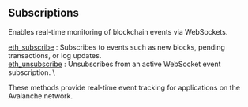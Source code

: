 
## Subscriptions

Enables real-time monitoring of blockchain events via WebSockets.

[eth_subscribe](/avalanche-api/subscriptions/eth_subscribe) : Subscribes to events such as new blocks, pending transactions, or log updates. \
[eth_unsubscribe](/avalanche-api/subscriptions/eth_unsubscribe) : Unsubscribes from an active WebSocket event subscription. \

These methods provide real-time event tracking for applications on the Avalanche network.

<Space h={16} />
<GetStarted />